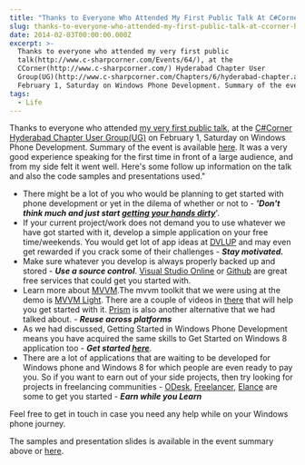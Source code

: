 ```yaml
---
title: "Thanks to Everyone Who Attended My First Public Talk At C#Corner Hyderabad UG"
slug: thanks-to-everyone-who-attended-my-first-public-talk-at-ccorner-hyderabad-ug
date: 2014-02-03T00:00:00.000Z
excerpt: >-
  Thanks to everyone who attended my very first public
  talk(http://www.c-sharpcorner.com/Events/64/), at the
  CCorner(http://www.c-sharpcorner.com/) Hyderabad Chapter User
  Group(UG)(http://www.c-sharpcorner.com/Chapters/6/hyderabad-chapter.aspx) on
  February 1, Saturday on Windows Phone Development. Summary of the event is...
tags:
  - Life
---
```

Thanks to everyone who attended [my very first public talk](http://www.c-sharpcorner.com/Events/64/), at the [C#Corner](http://www.c-sharpcorner.com/) [Hyderabad Chapter User Group(UG)](http://www.c-sharpcorner.com/Chapters/6/hyderabad-chapter.aspx) on February 1, Saturday on Windows Phone Development. Summary of the event is available [here](http://www.c-sharpcorner.com/UploadFile/subhendude/C-Sharp-corner-hyderabad-user-group-meet-1-february-2014-offici/). It was a very good experience speaking for the first time in front of a large audience, and from my side felt it went well. Here's some follow up information on the talk and also the code samples and presentations used."

-   There might be a lot of you who would be planning to get started with phone development or yet in the dilema of whether or not to - **_'Don't think much and just start [getting your hands dirty](http://developer.windowsphone.com/en-us)_**'.
-   If your current project/work does not demand you to use whatever we have got started with it, develop a simple application on your free time/weekends. You would get lot of app ideas at [DVLUP](http://www.dvlup.com/SignIn) and may even get rewarded if you crack some of their challenges - _**Stay motivated.**_
-   Make sure whatever you develop is always properly backed up and stored - _**Use a source control**_. [Visual Studio Online](http://www.visualstudio.com/en-us/products/visual-studio-online-overview-vs#SKUDetailList_1) or [Github](https://github.com/) are great free services that could get you started with.
-   Learn more about [MVVM](/blog/tag/mvvm/).The mvvm toolkit that we were using at the demo is [MVVM Light](http://mvvmlight.codeplex.com/). There are a couple of videos in [there](http://mvvmlight.codeplex.com/) that will help you get started with it. [Prism](http://compositewpf.codeplex.com/) is also another alternative that we had talked about. - _**Reuse across platforms**_
-   As we had discussed, Getting Started in Windows Phone Development means you have acquired the same skills to Get Started on Windows 8 application too - _**Get started [here](http://msdn.microsoft.com/en-in/windows/apps/br211386.aspx)**_.
-   There are a lot of applications that are waiting to be developed for Windows phone and Windows 8 for which people are even ready to pay you. So if you want to earn out of your side projects, then try looking for projects in freelancing communities - [ODesk](https://www.odesk.com/), [Freelancer](http://www.freelancer.in/), [Elance](https://www.elance.com/) are some to get you started - **_Earn while you Learn_**

Feel free to get in touch in case you need any help while on your Windows phone journey.

The samples and presentation slides is available in the event summary above or [here](https://github.com/rahulpnath/Speaking/tree/master/Getting%20Started%20with%20Windows%20Phone%208%20App%20Development).
